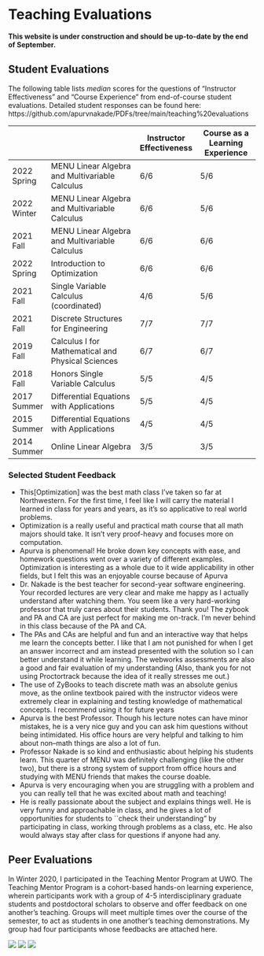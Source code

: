 # Teaching Evaluations

**This website is under construction and should be up-to-date by the end of September.**

## Student Evaluations

The following table lists *median* scores for the questions of "Instructor Effectiveness" and "Course Experience" from end-of-course student evaluations. Detailed student responses can be found here: https://github.com/apurvnakade/PDFs/tree/main/teaching%20evaluations

|             |                                                    | Instructor Effectiveness | Course as a Learning Experience |
| ----------- | -------------------------------------------------- | ----------------------- | ------------------------------- |
| 2022 Spring | MENU Linear Algebra and Multivariable Calculus     | 6/6                     | 5/6                             |
| 2022 Winter | MENU Linear Algebra and Multivariable Calculus     | 6/6                     | 5/6                             |
| 2021 Fall   | MENU Linear Algebra and Multivariable Calculus     | 6/6                     | 6/6                             |
| 2022 Spring | Introduction to Optimization                       | 6/6                     | 6/6                             |
| 2021 Fall   | Single Variable Calculus (coordinated)             | 4/6                     | 5/6                             |
| 2021 Fall   | Discrete Structures for Engineering                | 7/7                     | 7/7                             |
| 2019 Fall   | Calculus I for Mathematical and Physical Sciences  | 6/7                     | 6/7                             |
| 2018 Fall   | Honors Single Variable Calculus                    | 5/5                     | 4/5                             |
| 2017 Summer | Differential Equations with Applications           | 5/5                     | 4/5                             |
| 2015 Summer | Differential Equations with Applications           | 4/5                     | 4/5                             |
| 2014 Summer | Online Linear Algebra                              | 3/5                     | 3/5                             |

### Selected Student Feedback

- This[Optimization] was the best math class I've taken so far at Northwestern. For the first time, I feel like I will carry the material I learned in class
for years and years, as it's so applicative to real world problems. 
- Optimization is a really useful and practical math course that all math majors should take. It isn't very proof-heavy and focuses
more on computation.    
- Apurva is phenomenal! He broke down key concepts with ease, and homework questions went over a variety of different examples.
Optimization is interesting as a whole due to it wide applicability in other fields, but I felt this was an enjoyable course because of
Apurva
- Dr. Nakade is the best teacher for second-year software engineering. Your recorded lectures are very clear and make me happy as I
actually understand after watching them. You seem like a very hard-working professor that truly cares about their students. Thank you!
The zybook and PA and CA are just perfect for making me on-track. I'm never behind in this class because of the PA and CA.
- The PAs and CAs are helpful and
fun and an interactive way that helps me learn the concepts better. I like that I am not punished for when I get an answer incorrect and
am instead presented with the solution so I can better understand it while learning. The webworks assessments are also a good and
fair evaluation of my understanding 
(Also, thank you for not using Proctortrack because the idea of it really stresses me out.)
- The use of ZyBooks to teach discrete math was an absolute genius move, as the online textbook paired with the instructor videos were
extremely clear in explaining and testing knowledge of mathematical concepts. I recommend using it for future years
- Apurva is the best Professor. Though his lecture notes can have minor mistakes, he is a very nice guy and you can ask him
questions without being intimidated. His office hours are very helpful and talking to him about non–math things are also a lot of fun.
- Professor Nakade is so kind and enthusiastic about helping his students learn. This quarter of MENU was definitely challenging
(like the other two), but there is a strong system of support from office hours and studying with MENU friends that makes the course
doable. 
- Apurva is very encouraging when you are struggling with a problem and you can really tell that he was excited about math and
teaching!        
- He is really passionate about the subject and explains things well. He is very funny and approachable in class, and he gives a lot of
opportunities for students to ``check their understanding" by participating in class, working through problems as a class, etc. He
also would always stay after class for questions if anyone had any.

## Peer Evaluations
  In Winter 2020, I participated in the Teaching Mentor Program at UWO.
  The Teaching Mentor Program is a cohort-based hands-on learning experience, wherein participants
  work with a group of 4-5 interdisciplinary graduate students and postdoctoral scholars to observe
  and offer feedback on one another's teaching. Groups will meet multiple times over the course of
  the semester, to act as students in one another’s teaching demonstrations. My group had four
  participants whose feedbacks are attached here.

  ![](images/2020 UWO CTL Teaching Mentor Program_page-0001.jpg)
  ![](images/2020 UWO CTL Teaching Mentor Program_page-0002.jpg)
  ![](images/2020 UWO CTL Teaching Mentor Program_page-0003.jpg)